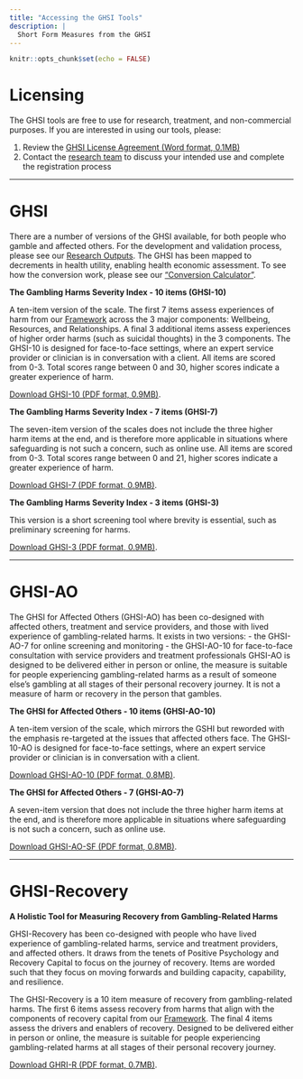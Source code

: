 ```yaml
---
title: "Accessing the GHSI Tools"
description: |
  Short Form Measures from the GHSI
---
```


```r
knitr::opts_chunk$set(echo = FALSE)
```

# Licensing
The GHSI tools are free to use for research, treatment, and non-commercial purposes. If you are interested in using our tools, please:


1. Review the [GHSI License Agreement (Word format, 0.1MB)](files/GHSI_License.docx)
2. Contact the [research team](mailto:ryan.statton@plymouth.ac.uk,james.close@plymouth.ac.uk?subject=GHSI%20Inquiry) to discuss your intended use and complete the registration process


---

# GHSI

There are a number of versions of the GHSI available, for both people who gamble and affected others. For the development and validation process, please see our [Research Outputs](papers.html).
The GHSI has been mapped to decrements in health utility, enabling health economic assessment. To see how the conversion work, please see our [“Conversion Calculator”](converter.html).
 

**The Gambling Harms Severity Index - 10 items (GHSI-10)**

A ten-item version of the scale. The first 7 items assess experiences of harm from our [Framework](framework.html) across the 3 major components: Wellbeing, Resources, and Relationships. A final 3 additional items assess experiences of higher order harms (such as suicidal thoughts) in the 3 components.  The GHSI-10 is designed for face-to-face settings, where an expert service provider or clinician is in conversation with a client. All items are scored from 0-3. Total scores range between 0 and 30, higher scores indicate a greater experience of harm.

[Download GHSI-10 (PDF format, 0.9MB)](files/GHSI-10.pdf). 


**The Gambling Harms Severity Index - 7 items (GHSI-7)**

The seven-item version of the scales does not include the three higher harm items at the end, and is therefore more applicable in situations where safeguarding is not such a concern, such as online use. All items are scored from 0-3. Total scores range between 0 and 21, higher scores indicate a greater experience of harm.


[Download GHSI-7 (PDF format, 0.9MB)](files/GHSI-7.pdf). 


**The Gambling Harms Severity Index - 3 items (GHSI-3)**

This version is a short screening tool where brevity is essential, such as preliminary screening for harms.


[Download GHSI-3 (PDF format, 0.9MB)](files/GHSI-3.pdf). 


---

# GHSI-AO

The GHSI for Affected Others (GHSI-AO) has been co-designed with affected others, treatment and service providers, and those with lived experience of gambling-related harms. It exists in two versions: - the GHSI-AO-7 for online screening and monitoring - the GHSI-AO-10 for face-to-face consultation with service providers and treatment professionals
GHSI-AO is designed to be delivered either in person or online, the measure is suitable for people experiencing gambling-related harms as a result of someone else’s gambling at all stages of their personal recovery journey. It is not a measure of harm or recovery in the person that gambles.


**The GHSI for Affected Others - 10 items (GHSI-AO-10)**

A ten-item version of the scale, which mirrors the GSHI but reworded with the emphasis re-targeted at the issues that affected others face. The GHSI-10-AO is designed for face-to-face settings, where an expert service provider or clinician is in conversation with a client. 



[Download GHSI-AO-10 (PDF format, 0.8MB)](GHSI-AO-10.pdf). 


**The GHSI for Affected Others - 7 (GHSI-AO-7)**

A seven-item version that does not include the three higher harm items at the end, and is therefore more applicable in situations where safeguarding is not such a concern, such as online use.


[Download GHSI-AO-SF (PDF format, 0.8MB)](files/GHSI-AO-7.pdf). 


 
---

# GHSI-Recovery
**A Holistic Tool for Measuring Recovery from Gambling-Related Harms**

GHSI-Recovery has been co-designed with people who have lived experience of gambling-related harms, service and treatment providers, and affected others. It draws from the tenets of Positive Psychology and Recovery Capital to focus on the journey of recovery. Items are worded such that they focus on moving forwards and building capacity, capability, and resilience. 

The GHSI-Recovery is a 10 item measure of recovery from gambling-related harms. The first 6 items assess recovery from harms that align with the components of recovery capital from our [Framework](framework.html). The final 4 items assess the drivers and enablers of recovery. Designed to be delivered either in person or online, the measure is suitable for people experiencing gambling-related harms at all stages of their personal recovery journey. 

[Download GHRI-R (PDF format, 0.7MB)](files/GHSI-Recovery.pdf). 

